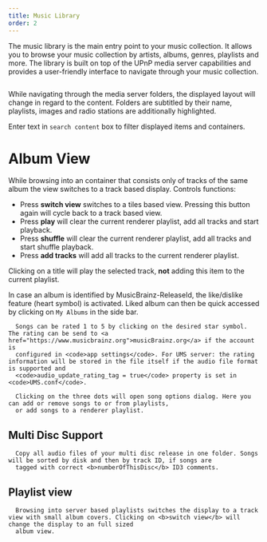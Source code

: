 ```yaml
---
title: Music Library
order: 2
---
```





The music library is the main entry point to your music collection. It allows you to browse your music collection by artists, albums, genres, playlists and more.
The library is built on top of the UPnP media server capabilities and provides a user-friendly interface to navigate through your music collection.


<div id="default-carousel" class="relative w-full h-full" data-carousel="slide">
    <div style={"height: 650px"} class="relative overflow-hidden rounded-lg md:h-96">
        <div class="hidden duration-700 ease-in-out" data-carousel-item>
            <Image src={imgB1} class="absolute -translate-x-1/2 -translate-y-1/2 top-1/2 left-1/2" alt="" />
        </div>
        <div class="hidden duration-700 ease-in-out" data-carousel-item>
            <Image src={imgB2} class="absolute -translate-x-1/2 -translate-y-1/2 top-1/2 left-1/2" alt="" />
        </div>
        <div class="hidden duration-700 ease-in-out" data-carousel-item>
            <Image src={imgB3} class="absolute -translate-x-1/2 -translate-y-1/2 top-1/2 left-1/2" alt="" />
        </div>
    </div>
</div>

While navigating through the media server folders, the displayed layout will change in regard to the content. Folders are subtitled by their name, playlists, images and radio
stations are additionally highlighted.

Enter text in `search content` box to filter displayed items and containers.


# Album View

While browsing into an container that consists only of tracks of the same album the view switches to a track based display. Controls functions:
- Press <b>switch view</b> switches to a tiles based view. Pressing this button again will cycle back to a track based view.
- Press <b>play</b> will clear the current renderer playlist, add all tracks and start playback.
- Press <b>shuffle</b> will clear the current renderer playlist, add all tracks and start shuffle playback.
- Press <b>add tracks</b> will add all tracks to the current renderer playlist.

Clicking on a title will play the selected track, <b>not</b> adding this item to the current playlist.

In case an album is identified by MusicBrainz-ReleaseId, the like/dislike feature (heart symbol) is activated.
Liked album can then be quick accessed by clicking on <code>My Albums</code> in the side bar.

      Songs can be rated 1 to 5 by clicking on the desired star symbol. The rating can be send to <a href="https://www.musicbrainz.org">musicBrainz.org</a> if the account is
      configured in <code>app settings</code>. For UMS server: the rating information will be stored in the file itself if the audio file format is supported and
      <code>audio_update_rating_tag = true</code> property is set in <code>UMS.conf</code>.

      Clicking on the three dots will open song options dialog. Here you can add or remove songs to or from playlists,
      or add songs to a renderer playlist.

## Multi Disc Support

      Copy all audio files of your multi disc release in one folder. Songs will be sorted by disk and then by track ID, if songs are
      tagged with correct <b>numberOfThisDisc</b> ID3 comments.


##  Playlist view

      Browsing into server based playlists switches the display to a track view with small album covers. Clicking on <b>switch view</b> will change the display to an full sized
      album view.

